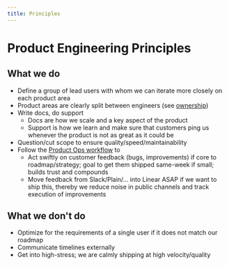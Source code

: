 ```yaml
---
title: Principles
---
```


# Product Engineering Principles

## What we do

- Define a group of lead users with whom we can iterate more closely on each product area
- Product areas are clearly split between engineers (see [ownership](/handbook/working-at-langfuse/how-we-work/ownership))
- Write docs, do support
  - Docs are how we scale and a key aspect of the product
  - Support is how we learn and make sure that customers ping us whenever the product is not as great as it could be
- Question/cut scope to ensure quality/speed/maintainability
- Follow the [Product Ops workflow](/handbook/product-engineering/product-ops) to
  - Act swiftly on customer feedback (bugs, improvements) if core to roadmap/strategy; goal to get them shipped same-week if small; builds trust and compounds
  - Move feedback from Slack/Plain/… into Linear ASAP if we want to ship this, thereby we reduce noise in public channels and track execution of improvements

## What we don't do

- Optimize for the requirements of a single user if it does not match our roadmap
- Communicate timelines externally
- Get into high-stress; we are calmly shipping at high velocity/quality
